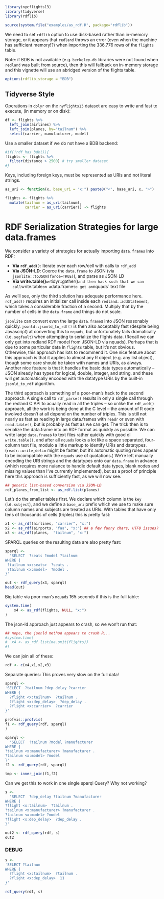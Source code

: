 
```r
library(nycflights13)
library(tidyverse)
library(rdflib)
```



```r
source(system.file("examples/as_rdf.R", package="rdflib"))
```


We need to set `rdflib` option to use disk-based rather than in-memory storage,
or it appears that `redland` throws an error (even when the machine has sufficient memory!?)
when importing the 336,776 rows of the `flights` table.  

Note: if BDB is not available (e.g. `berkeley-db` libraries were not found when `redland` was built from source),
then this will fallback on in-memory storage and this vignette will use an abridged version of the flights table.

```r
options(rdflib_storage = "BDB")
```


## Tidyverse Style

Operations in `dplyr` on the `nyflights13` dataset are easy to write and fast to execute, (in memory or on disk):  

```r
df <- flights %>% 
  left_join(airlines) %>%
  left_join(planes, by="tailnum") %>% 
  select(carrier, manufacturer, model)
```



Use a smaller dataset if we do not have a BDB backend: 

```r
#if(!rdf_has_bdb()){
flights <- flights %>% 
  filter(distance > 2500) # try smaller dataset
#}
```


Keys, including foreign keys, must be represented as URIs and not literal strings.  

```r
as_uri <- function(x, base_uri = "x:") paste0("<", base_uri, x, ">")

flights <- flights %>% 
  mutate(tailnum = as_uri(tailnum),
         carrier = as_uri(carrier)) -> flights
```



# RDF Serialization Strategies for large data.frames

We consider a variety of strategies for actually importing `data.frames` into RDF:

- **Via `rdf_add()`**: Iterate over each row/cell with calls to `rdf_add`
- **Via JSON-LD**: Coerce the `data.frame` to JSON (via `jsonlite::toJSON(force=TRUE)`), and parse as JSON-LD
- **Via write.table()**` we `tidyr::gather()` and then hack such that we can call `write.table` on a `data.frame` to get an `nquads` text file

As we'll see, only the third solution has adequate performance here. `rdf_add()` requires an initializer call inside each `redland::addStatement`,
which takes a considerable fraction of a second.  Multiply that by the number of cells in the `data.frame` and things do not scale.

`jsonlite` can convert even the large `data.frame`s into JSON reasonably quickly. 
`jsonld::jsonld_to_rdf()` is then also acceptably fast (despite being Javascript) at converting this to `nquads`,
but unfortunately fails dramatically (i.e. `segfault`) when attempting to serialize the flights data.  (Recall we can only get into redland RDF model from JSON-LD via nquads).
Perhaps that is due to some particular data in `flights` table, but it's not obvious.  
Otherwise, this approach has lots to recommend it.  One nice feature about this approach is that it applies to almost 
any R object (e.g. any list object), though some care should be taken with names and URIs, as always. Another nice
feature is that it handles the basic data types automatically -- JSON already has types for logical, double, integer, 
and string, and these will get automatically encoded with the datatype URIs by the built-in `jsonld_to_rdf` algorithm.


The third approach is something of a poor-man's hack to the second approach.  A single call to `rdf_parse()` results in only
a single call through the redland C API to acually read in all the triples -- so unlike the `rdf_add()` approach, all the work
is being done at the C level -- the amount of R code involved doesn't at all depend on the number of triples. This is still
not nearly as fast as reading in large data.frames with `readr` or even with `read.table()`, but is probably as fast as we can get.
The trick then is to serialize the data.frame into an RDF format as quickly as possible.  We can write large `data.frame`s to text
files rather quickly with good ol `write.table()`, and after all `nquads` looks a lot like a space separated, four-column text file,
modulo a little markup to identify URIs and datatypes.  (`readr::write_delim` might be faster, but it's automatic quoting rules appear 
to be incompatible with the `nquads` use of quotations.)  We're left manually encoding the URI strings and the datatypes onto our 
`data.frame` in advance (which requires more nuiance to handle default data types, blank nodes and missing values than I've currently
implemented), but as a proof of principle here this approach is sufficiently fast, as we will now see.  


```r
## generic list-based conversion via JSON-LD 
rdf_planes_from_list <- as_rdf.list(planes)
```


Let's do the smaller tables first.  We declare which column is the `key` (i.e. `subject`), 
and we define a `base_uri` prefix which we use to make sure column names and subjects are treated as URIs.
With tables that have only tens of thousands of cells (triples) this is pretty fast:

```r
x1 <- as_rdf(airlines, "carrier", "x:")
x2 <- as_rdf(airports, "faa", "x:") ## a few funny chars, UTF8 issues?
x3 <- as_rdf(planes,  "tailnum", "x:")
```


SPARQL queries on the resulting data are also pretty fast:

```r
sparql <-
  'SELECT  ?seats ?model ?tailnum
WHERE {
 ?tailnum <x:seats>  ?seats .
 ?tailnum <x:model>  ?model .
}'

out <- rdf_query(x3, sparql)
head(out)
```

Big table via poor-man's `nquads` 165 seconds if this is the full table:

```r
system.time(
    x4 <- as_rdf(flights, NULL, "x:")
)
```


The json-ld approach just appears to crash, so we won't run that:

```r
## nope, the jsonld method appears to crash R...
#system.time(
#  x4 <- as_rdf.list(na.omit(flights))
#)
```


We can join all of these:  

```r
rdf <- c(x4,x1,x2,x3)
```


Separate queries: This proves very slow on the full data!
  
```r
sparql <-
'SELECT  ?tailnum ?dep_delay ?carrier
WHERE { 
  ?flight <x:tailnum>  ?tailnum .
  ?flight <x:dep_delay>  ?dep_delay .
  ?flight <x:carrier>  ?carrier 
}'

profvis::profvis(
f1 <- rdf_query(rdf, sparql)
)
```

```r
sparql <-
  'SELECT  ?tailnum ?model ?manufacturer
WHERE {
?tailnum <x:manufacturer> ?manufacturer .
?tailnum <x:model> ?model
}'
f2 <- rdf_query(rdf, sparql)

tmp <- inner_join(f1,f2)
```


Can we get this to work in one single sparql Query?
Why not working?


```r
s <- 
  'SELECT  ?dep_delay ?tailnum ?manufacturer
WHERE {
?flight <x:tailnum>  ?tailnum .
?tailnum <x:manufacturer> ?manufacturer .
?tailnum <x:model> ?model 
?flight <x:dep_delay>  ?dep_delay .
}'

out2 <- rdf_query(rdf, s)
out2
```

### DEBUG


```r
s <- 
'SELECT ?tailnum
WHERE {
  ?flight <x:tailnum>  ?tailnum .
  ?flight <x:dep_delay>  11 
}'

rdf_query(rdf, s)


```


